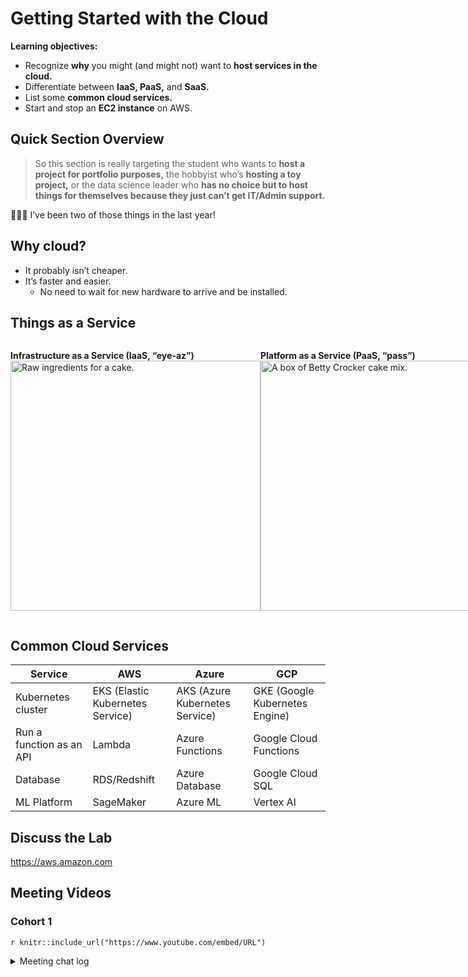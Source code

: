 # Getting Started with the Cloud

**Learning objectives:**

-   Recognize **why** you might (and might not) want to **host services in the cloud.**
-   Differentiate between **IaaS, PaaS,** and **SaaS.**
-   List some **common cloud services.**
-   Start and stop an **EC2 instance** on AWS.

## Quick Section Overview

> So this section is really targeting the student who wants to **host a project for portfolio purposes,** the hobbyist who's **hosting a toy project,** or the data science leader who **has no choice but to host things for themselves because they just can't get IT/Admin support.**

🎉🎉🎉 I've been two of those things in the last year!

## Why cloud?

-   It probably isn't cheaper.
-   It's faster and easier.
    -   No need to wait for new hardware to arrive and be installed.

## Things as a Service

::: {style="display: flex;"}
<div>

**Infrastructure as a Service (IaaS, "eye-az")** ![Raw ingredients for a cake.](images/06_raw-ingredients.jpg){width="400"}

</div>

<div>

**Platform as a Service (PaaS, "pass")** ![A box of Betty Crocker cake mix.](images/06_cake-mix.png){width="400"}

</div>

<div>

**Software as a Service (SaaS, "sass")** ![An undecorated sheet cake.](images/06_sheet-cake.jpg){width="400"}

</div>
:::

## Common Cloud Services

| Service                  | AWS                              | Azure                          | GCP                            |
|------------------|-------------------|------------------|------------------|
| Kubernetes cluster       | EKS (Elastic Kubernetes Service) | AKS (Azure Kubernetes Service) | GKE (Google Kubernetes Engine) |
| Run a function as an API | Lambda                           | Azure Functions                | Google Cloud Functions         |
| Database                 | RDS/Redshift                     | Azure Database                 | Google Cloud SQL               |
| ML Platform              | SageMaker                        | Azure ML                       | Vertex AI                      |

## Discuss the Lab

<https://aws.amazon.com>

## Meeting Videos

### Cohort 1

`r knitr::include_url("https://www.youtube.com/embed/URL")`

<details>
<summary>Meeting chat log</summary>
```
LOG
```
</details>
